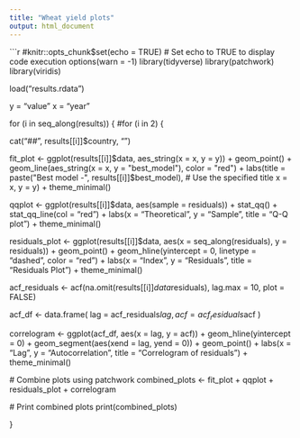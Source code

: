 ```yaml
---
title: "Wheat yield plots"
output: html_document
---
```


```r
#knitr::opts_chunk$set(echo = TRUE)  # Set echo to TRUE to display code execution
options(warn = -1)
library(tidyverse)
library(patchwork)
library(viridis)

load("results.rdata")

y = "value"
x = "year"

for (i in seq_along(results)) {
#for (i in 2) {
  
  cat("##", results[[i]]$country, "\n") 

  fit_plot <- ggplot(results[[i]]$data, aes_string(x = x, y = y)) +
    geom_point() +
    geom_line(aes_string(x = x, y = "best_model"), color = "red") +
    labs(title = paste("Best model -", results[[i]]$best_model),  # Use the specified title
         x = x,
         y = y) +
    theme_minimal()

  qqplot <- ggplot(results[[i]]$data, aes(sample = residuals)) +
    stat_qq() +
    stat_qq_line(col = "red") +
    labs(x = "Theoretical", y = "Sample", title = "Q-Q plot") +
    theme_minimal()

  residuals_plot <- ggplot(results[[i]]$data, aes(x = seq_along(residuals), y = residuals)) +
    geom_point() +
    geom_hline(yintercept = 0, linetype = "dashed", color = "red") +
    labs(x = "Index", y = "Residuals", title = "Residuals Plot") +
    theme_minimal()

  acf_residuals <- acf(na.omit(results[[i]]$data$residuals), lag.max = 10, plot = FALSE)

  acf_df <- data.frame(
    lag = acf_residuals$lag,
    acf = acf_residuals$acf
  )

  correlogram <- ggplot(acf_df, aes(x = lag, y = acf)) +
    geom_hline(yintercept = 0) +
    geom_segment(aes(xend = lag, yend = 0)) +
    geom_point() +
    labs(x = "Lag", y = "Autocorrelation", title = "Correlogram of residuals") +
    theme_minimal()

  # Combine plots using patchwork
  combined_plots <- fit_plot + qqplot + residuals_plot + correlogram

  # Print combined plots
  print(combined_plots)

}
